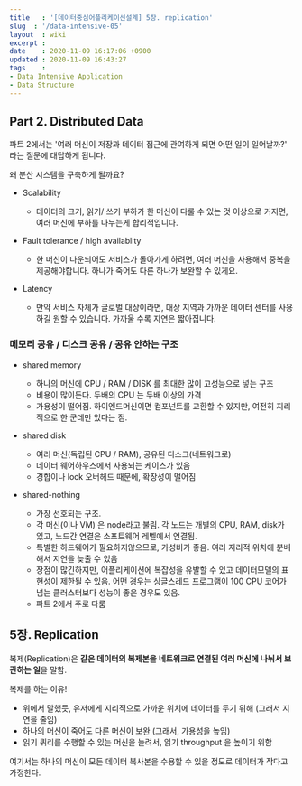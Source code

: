 ```yaml
---
title   : '[데이터중심어플리케이션설계] 5장. replication' 
slug  : '/data-intensive-05'
layout  : wiki 
excerpt : 
date    : 2020-11-09 16:17:06 +0900
updated : 2020-11-09 16:43:27
tags    : 
- Data Intensive Application
- Data Structure
---
```


## Part 2. Distributed Data
파트 2에서는 '여러 머신이 저장과 데이터 접근에 관여하게 되면 어떤 일이 일어날까?' 라는 질문에 대답하게 됩니다. 

왜 분산 시스템을 구축하게 될까요? 

- Scalability 
  - 데이터의 크기, 읽기/ 쓰기 부하가 한 머신이 다룰 수 있는 것 이상으로 커지면, 여러 머신에 부하를 나누는게 합리적입니다. 
    
- Fault tolerance / high availablity 
  -  한 머신이 다운되어도 서비스가 돌아가게 하려면, 여러 머신을 사용해서 중복을 제공해야합니다. 하나가 죽어도 다른 하나가 보완할 수 있게요. 
     
- Latency 
  - 만약 서비스 자체가 글로벌 대상이라면, 대상 지역과 가까운 데이터 센터를 사용하길 원할 수 있습니다. 가까울 수록 지연은 짧아집니다. 
    
### 메모리 공유 / 디스크 공유 / 공유 안하는 구조 
- shared memory 
  - 하나의 머신에 CPU / RAM / DISK 를 최대한 많이 고성능으로 넣는 구조 
  - 비용이 많이든다. 두배의 CPU 는 두배 이상의 가격
  - 가용성이 떨어짐. 하이엔드머신이면 컴포넌트를 교환할 수 있지만, 여전히 지리적으로 한 군데만 있다는 점. 

- shared disk 
  - 여러 머신(독립된 CPU / RAM), 공유된 디스크(네트워크로) 
  - 데이터 웨어하우스에서 사용되는 케이스가 있음
  - 경합이나 lock 오버헤드 때문에, 확장성이 떨어짐 
    
- shared-nothing  
  - 가장 선호되는 구조.
  - 각 머신(이나 VM) 은 node라고 불림. 각 노드는 개별의 CPU, RAM, disk가 있고, 노드간 연결은 소프트웨어 레벨에서 연결됨. 
  - 특별한 하드웨어가 필요하지않으므로, 가성비가 좋음. 여러 지리적 위치에 분배해서 지연을 늦출 수 있음
  - 장점이 많긴하지만, 어플리케이션에 복잡성을 유발할 수 있고 데이터모델의 표현성이 제한될 수 있음. 어떤 경우는 싱글스레드 프로그램이 100 CPU 코어가 넘는 클러스터보다 성능이 좋은 경우도 있음.
  - 파트 2에서 주로 다룸

## 5장. Replication

복제(Replication)은 **같은 데이터의 복제본을 네트워크로 연결된 여러 머신에 나눠서 보관하는 일**을 말함. 

복제를 하는 이유! 
- 위에서 말했듯, 유저에게 지리적으로 가까운 위치에 데이터를 두기 위해 (그래서 지연을 줄임)
- 하나의 머신이 죽어도 다른 머신이 보완 (그래서, 가용성을 높임)
- 읽기 쿼리를 수행할 수 있는 머신을 늘려서, 읽기 throughput 을 높이기 위함 

여기서는 하나의 머신이 모든 데이터 복사본을 수용할 수 있을 정도로 데이터가 작다고 가정한다. 

